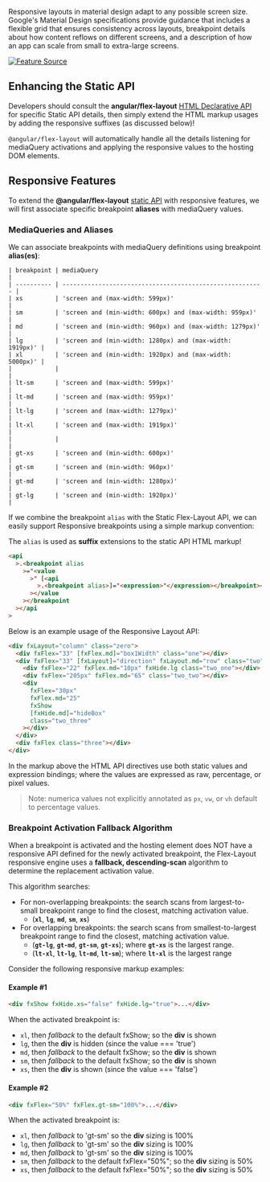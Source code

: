 
<Meta title="主题/Layout 布局/响应式断点" id="responsive" />

Responsive layouts in material design adapt to any possible screen size. Google's Material Design specifications
provide guidance that includes a flexible grid that ensures consistency across layouts, breakpoint details about how
content reflows on different screens, and a description of how an app can scale from small to extra-large screens.

[![Feature Source](http://material-design.storage.googleapis.com/publish/material_v_4/material_ext_publish/0B8olV15J7abPSGFxemFiQVRtb1k/layout_adaptive_breakpoints_01.png)](https://material.io/guidelines/layout/responsive-ui.html)

## Enhancing the Static API

Developers should consult the **angular/flex-layout**
[HTML Declarative API](https://github.com/angular/flex-layout/wiki/API-Documentation#html-api-declarative) for specific
Static API details, then simply extend the HTML markup usages by adding the responsive suffixes (as discussed below)!

`@angular/flex-layout` will automatically handle all the details listening for mediaQuery activations and applying the
responsive values to the hosting DOM elements.

## Responsive Features

To extend the **@angular/flex-layout**
[static API](https://github.com/angular/flex-layout/wiki/Declarative-API-Overview) with responsive features, we will
first associate specific breakpoint **aliases** with mediaQuery values.

### MediaQueries and Aliases

We can associate breakpoints with mediaQuery definitions using breakpoint **alias(es)**:

```
| breakpoint | mediaQuery                                               |
| ---------- | -------------------------------------------------------- |
| xs         | 'screen and (max-width: 599px)'                          |
| sm         | 'screen and (min-width: 600px) and (max-width: 959px)'   |
| md         | 'screen and (min-width: 960px) and (max-width: 1279px)'  |
| lg         | 'screen and (min-width: 1280px) and (max-width: 1919px)' |
| xl         | 'screen and (min-width: 1920px) and (max-width: 5000px)' |
|            |                                                          |
| lt-sm      | 'screen and (max-width: 599px)'                          |
| lt-md      | 'screen and (max-width: 959px)'                          |
| lt-lg      | 'screen and (max-width: 1279px)'                         |
| lt-xl      | 'screen and (max-width: 1919px)'                         |
|            |                                                          |
| gt-xs      | 'screen and (min-width: 600px)'                          |
| gt-sm      | 'screen and (min-width: 960px)'                          |
| gt-md      | 'screen and (min-width: 1280px)'                         |
| gt-lg      | 'screen and (min-width: 1920px)'                         |
```

If we combine the breakpoint `alias` with the Static Flex-Layout API, we can easily support Responsive breakpoints
using a simple markup convention:

The `alias` is used as **suffix** extensions to the static API HTML markup!

```html
<api
  >.<breakpoint alias
    >="<value
      >" [<api
        >.<breakpoint alias>]="<expression>"</expression></breakpoint></api
      ></value
    ></breakpoint
  ></api
>
```

Below is an example usage of the Responsive Layout API:

```html
<div fxLayout="column" class="zero">
  <div fxFlex="33" [fxFlex.md]="box1Width" class="one"></div>
  <div fxFlex="33" [fxLayout]="direction" fxLayout.md="row" class="two">
    <div fxFlex="22" fxFlex.md="10px" fxHide.lg class="two_one"></div>
    <div fxFlex="205px" fxFlex.md="65" class="two_two"></div>
    <div
      fxFlex="30px"
      fxFlex.md="25"
      fxShow
      [fxHide.md]="hideBox"
      class="two_three"
    ></div>
  </div>
  <div fxFlex class="three"></div>
</div>
```

In the markup above the HTML API directives use both static values and expression bindings; where the values are
expressed as raw, percentage, or pixel values.

> Note: numerica values not explicitly annotated as `px`, `vw`, or `vh` default to percentage values.

### Breakpoint Activation Fallback Algorithm

When a breakpoint is activated and the hosting element does NOT have a responsive API defined for the newly activated
breakpoint, the Flex-Layout responsive engine uses a **fallback, descending-scan** algorithm to determine the
replacement activation value.

This algorithm searches:

- For non-overlapping breakpoints: the search scans from largest-to-small breakpoint range to find the closest,
  matching activation value.
  - (**`xl`**, **`lg`**, **`md`**, **`sm`**, **`xs`**)
- For overlapping breakpoints: the search scans from smallest-to-largest breakpoint range to find the closest, matching
  activation value.
  - (**`gt-lg`**, **`gt-md`**, **`gt-sm`**, **`gt-xs`**); where **`gt-xs`** is the largest range.
  - (**`lt-xl`**, **`lt-lg`**, **`lt-md`**, **`lt-sm`**); where **`lt-xl`** is the largest range

Consider the following responsive markup examples:

#### Example #1

```html
<div fxShow fxHide.xs="false" fxHide.lg="true">...</div>
```

When the activated breakpoint is:

- `xl`, then _fallback_ to the default fxShow; so the **div** is shown
- `lg`, then the **div** is hidden (since the value === 'true')
- `md`, then _fallback_ to the default fxShow; so the **div** is shown
- `sm`, then _fallback_ to the default fxShow; so the **div** is shown
- `xs`, then the **div** is shown (since the value === 'false')

#### Example #2

```html
<div fxFlex="50%" fxFlex.gt-sm="100%">...</div>
```

When the activated breakpoint is:

- `xl`, then _fallback_ to 'gt-sm' so the **div** sizing is 100%
- `lg`, then _fallback_ to 'gt-sm' so the **div** sizing is 100%
- `md`, then _fallback_ to 'gt-sm' so the **div** sizing is 100%
- `sm`, then _fallback_ to the default fxFlex="50%"; so the **div** sizing is 50%
- `xs`, then _fallback_ to the default fxFlex="50%"; so the **div** sizing is 50%
